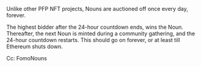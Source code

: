 Unlike other PFP NFT projects, Nouns are auctioned off once every day, forever.

The highest bidder after the 24-hour countdown ends, wins the Noun. Thereafter, the next Noun is minted during a community gathering, and the 24-hour countdown restarts. This should go on forever, or at least till Ethereum shuts down.

Cc: FomoNouns
